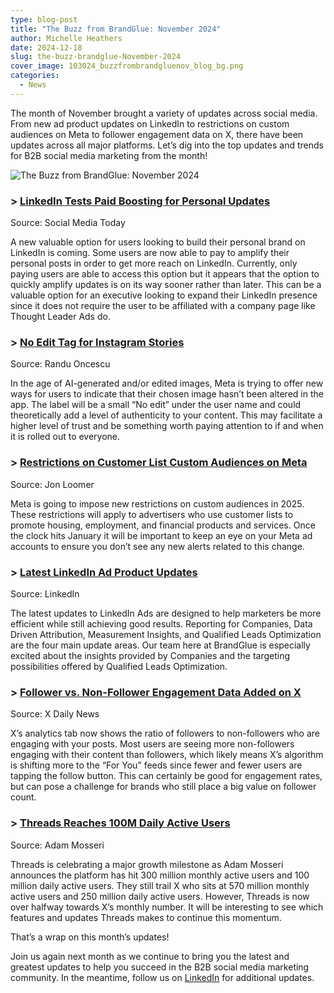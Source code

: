 ```yaml
---
type: blog-post
title: "The Buzz from BrandGlue: November 2024"
author: Michelle Heathers
date: 2024-12-18
slug: the-buzz-brandglue-November-2024
cover_image: 103024_buzzfrombrandgluenov_blog_bg.png
categories:
  - News
---
```

The month of November brought a variety of updates across social media. From new ad product updates on LinkedIn to restrictions on custom audiences on Meta to follower engagement data on X, there have been updates across all major platforms. Let’s dig into the top updates and trends for B2B social media marketing from the month!

![The Buzz from BrandGlue: November 2024](103024_buzzfrombrandgluenov_blog_bg.png)

### \> [LinkedIn Tests Paid Boosting for Personal Updates](https://www.socialmediatoday.com/news/linkedin-tests-boosting-personal-updates/735687/)

Source: Social Media Today

A new valuable option for users looking to build their personal brand on LinkedIn is coming. Some users are now able to pay to amplify their personal posts in order to get more reach on LinkedIn. Currently, only paying users are able to access this option but it appears that the option to quickly amplify updates is on its way sooner rather than later. This can be a valuable option for an executive looking to expand their LinkedIn presence since it does not require the user to be affiliated with a company page like Thought Leader Ads do.

### \> [No Edit Tag for Instagram Stories](https://www.threads.net/@oncescuradu/post/DDcFUCyI2hJ)

Source: Randu Oncescu

In the age of AI-generated and/or edited images, Meta is trying to offer new ways for users to indicate that their chosen image hasn’t been altered in the app. The label will be a small “No edit” under the user name and could theoretically add a level of authenticity to your content. This may facilitate a higher level of trust and be something worth paying attention to if and when it is rolled out to everyone.

### \> [Restrictions on Customer List Custom Audiences on Meta](https://www.jonloomer.com/restrictions-on-customer-list-custom-audiences/)

Source: Jon Loomer

Meta is going to impose new restrictions on custom audiences in 2025. These restrictions will apply to advertisers who use customer lists to promote housing, employment, and financial products and services. Once the clock hits January it will be important to keep an eye on your Meta ad accounts to ensure you don’t see any new alerts related to this change.

### \> [Latest LinkedIn Ad Product Updates](https://www.linkedin.com/business/marketing/blog/linkedin-ads/new-ways-to-get-even-more-out-of-your-linkedin-ads)

Source: LinkedIn

The latest updates to LinkedIn Ads are designed to help marketers be more efficient while still achieving good results. Reporting for Companies, Data Driven Attribution, Measurement Insights, and Qualified Leads Optimization are the four main update areas. Our team here at BrandGlue is especially excited about the insights provided by Companies and the targeting possibilities offered by Qualified Leads Optimization.

### \> [Follower vs. Non-Follower Engagement Data Added on X](https://x.com/xDaily/status/1864520831402979558)

Source: X Daily News

X’s analytics tab now shows the ratio of followers to non-followers who are engaging with your posts. Most users are seeing more non-followers engaging with their content than followers, which likely means X’s algorithm is shifting more to the “For You” feeds since fewer and fewer users are tapping the follow button. This can certainly be good for engagement rates, but can pose a challenge for brands who still place a big value on follower count.

### \> [Threads Reaches 100M Daily Active Users](https://www.threads.net/@mosseri/post/DDqIYmpy25M)

Source: Adam Mosseri

Threads is celebrating a major growth milestone as Adam Mosseri announces the platform has hit 300 million monthly active users and 100 million daily active users. They still trail X who sits at 570 million monthly active users and 250 million daily active users. However, Threads is now over halfway towards X’s monthly number. It will be interesting to see which features and updates Threads makes to continue this momentum.

That’s a wrap on this month’s updates!

Join us again next month as we continue to bring you the latest and greatest updates to help you succeed in the B2B social media marketing community. In the meantime, follow us on [LinkedIn](https://www.linkedin.com/company/brandglue-com/posts/?feedView=all) for additional updates.